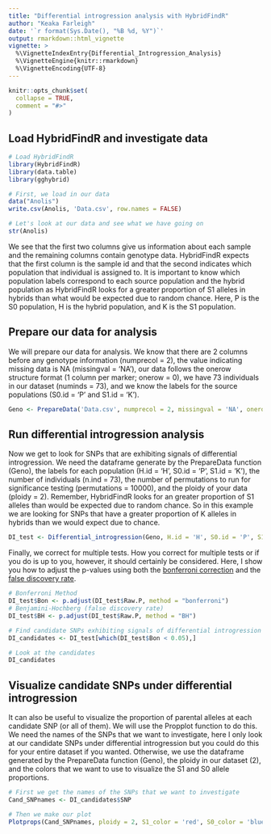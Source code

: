```yaml
---
title: "Differential introgression analysis with HybridFindR"
author: "Keaka Farleigh"
date: '`r format(Sys.Date(), "%B %d, %Y")`'
output: rmarkdown::html_vignette
vignette: >
  %\VignetteIndexEntry{Differential_Introgression_Analysis}
  %\VignetteEngine{knitr::rmarkdown}
  %\VignetteEncoding{UTF-8}
---
```


```r
knitr::opts_chunk$set(
  collapse = TRUE,
  comment = "#>"
)
```

## Load HybridFindR and investigate data
```r
# Load HybridFindR
library(HybridFindR)
library(data.table)
library(gghybrid)

# First, we load in our data
data("Anolis")
write.csv(Anolis, 'Data.csv', row.names = FALSE)

# Let's look at our data and see what we have going on
str(Anolis)
```

We see that the first two columns give us information about each sample and the remaining columns contain genotype data. HybridFindR expects that the first column is the sample id and that the second indicates which population that individual is assigned to. It is important to know which population labels correspond to each source population and the hybrid population as HybridFindR looks for a greater proportion of S1 alleles in hybrids than what would be expected due to random chance. Here, P is the S0 population, H is the hybrid population, and K is the S1 population.

## Prepare our data for analysis
We will prepare our data for analysis. We know that there are 2 columns before any genotype information (numprecol = 2), the value indicating missing data is NA (missingval = 'NA'), our data follows the onerow structure format (1 column per marker; onerow = 0), we have 73 individuals in our dataset (numinds = 73), and we know the labels for the source populations (S0.id = 'P' and S1.id = 'K').

```r
Geno <- PrepareData('Data.csv', numprecol = 2, missingval = 'NA', onerow = 0, numinds = 73, S0.id = 'P', S1.id = 'K')
```


## Run differential introgression analysis
Now we get to look for SNPs that are exhibiting signals of differential introgression. We need the dataframe generate by the PrepareData function (Geno), the labels for each population (H.id = 'H', S0.id = 'P', S1.id = 'K'), the number of individuals (n.ind = 73), the number of permutations to run for significance testing (permutations = 10000), and the ploidy of your data (ploidy = 2). Remember, HybridFindR looks for an greater proportion of S1 alleles than would be expected due to random chance. So in this example we are looking for SNPs that have a greater proportion of K alleles in hybrids than we would expect due to chance. 
```r
DI_test <- Differential_introgression(Geno, H.id = 'H', S0.id = 'P', S1.id = 'K', n.ind = 73, permutations = 10000, ploidy = 2)
```

Finally, we correct for multiple tests. How you correct for multiple tests or if you do is up to you, however, it should certainly be considered. Here, I show you how to adjust the p-values using both the [bonferroni correction](https://www.tandfonline.com/doi/abs/10.1080/01621459.1961.10482090) and the [false discovery rate](https://rss.onlinelibrary.wiley.com/doi/abs/10.1111/j.2517-6161.1995.tb02031.x). 
```r
# Bonferroni Method
DI_test$Bon <- p.adjust(DI_test$Raw.P, method = "bonferroni")
# Benjamini-Hochberg (false discovery rate)
DI_test$BH <- p.adjust(DI_test$Raw.P, method = "BH")

# Find candidate SNPs exhibiting signals of differential introgression
DI_candidates <- DI_test[which(DI_test$Bon < 0.05),]

# Look at the candidates
DI_candidates

```

## Visualize candidate SNPs under differential introgression
It can also be useful to visualize the proportion of parental alleles at each candidate SNP (or all of them). We will use the Propplot function to do this. We need the names of the SNPs that we want to investigate, here I only look at our candidate SNPs under differential introgression but you could do this for your entire dataset if you wanted. Otherwise, we use the dataframe generated by the PrepareData function (Geno), the ploidy in our dataset (2), and the colors that we want to use to visualize the S1 and S0 allele proportions.

```r
# First we get the names of the SNPs that we want to investigate
Cand_SNPnames <- DI_candidates$SNP

# Then we make our plot
Plotprops(Cand_SNPnames, ploidy = 2, S1_color = 'red', S0_color = 'blue')

```
